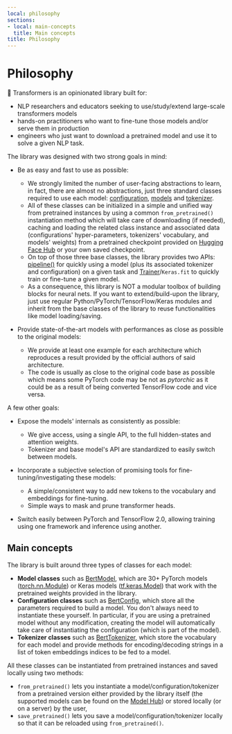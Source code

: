 ```yaml
---
local: philosophy
sections:
- local: main-concepts
  title: Main concepts
title: Philosophy
---
```

<script>
</script>
<!--Copyright 2020 The HuggingFace Team. All rights reserved.

Licensed under the Apache License, Version 2.0 (the "License"); you may not use this file except in compliance with
the License. You may obtain a copy of the License at

http://www.apache.org/licenses/LICENSE-2.0

Unless required by applicable law or agreed to in writing, software distributed under the License is distributed on
an "AS IS" BASIS, WITHOUT WARRANTIES OR CONDITIONS OF ANY KIND, either express or implied. See the License for the
specific language governing permissions and limitations under the License.
-->

<h1 id="philosophy">Philosophy</h1>

🤗 Transformers is an opinionated library built for:

- NLP researchers and educators seeking to use/study/extend large-scale transformers models
- hands-on practitioners who want to fine-tune those models and/or serve them in production
- engineers who just want to download a pretrained model and use it to solve a given NLP task.

The library was designed with two strong goals in mind:

- Be as easy and fast to use as possible:

  - We strongly limited the number of user-facing abstractions to learn, in fact, there are almost no abstractions,
    just three standard classes required to use each model: [configuration](main_classes/configuration),
    [models](main_classes/model) and [tokenizer](main_classes/tokenizer).
  - All of these classes can be initialized in a simple and unified way from pretrained instances by using a common
    `from_pretrained()` instantiation method which will take care of downloading (if needed), caching and
    loading the related class instance and associated data (configurations' hyper-parameters, tokenizers' vocabulary,
    and models' weights) from a pretrained checkpoint provided on [Hugging Face Hub](https://huggingface.co/models) or your own saved checkpoint.
  - On top of those three base classes, the library provides two APIs: [pipeline()](/docs/transformers/pr_15655/en/main_classes/pipelines#transformers.pipeline) for quickly
    using a model (plus its associated tokenizer and configuration) on a given task and
    [Trainer](/docs/transformers/pr_15655/en/main_classes/trainer#transformers.Trainer)/`Keras.fit` to quickly train or fine-tune a given model.
  - As a consequence, this library is NOT a modular toolbox of building blocks for neural nets. If you want to
    extend/build-upon the library, just use regular Python/PyTorch/TensorFlow/Keras modules and inherit from the base
    classes of the library to reuse functionalities like model loading/saving.

- Provide state-of-the-art models with performances as close as possible to the original models:

  - We provide at least one example for each architecture which reproduces a result provided by the official authors
    of said architecture.
  - The code is usually as close to the original code base as possible which means some PyTorch code may be not as
    *pytorchic* as it could be as a result of being converted TensorFlow code and vice versa.

A few other goals:

- Expose the models' internals as consistently as possible:

  - We give access, using a single API, to the full hidden-states and attention weights.
  - Tokenizer and base model's API are standardized to easily switch between models.

- Incorporate a subjective selection of promising tools for fine-tuning/investigating these models:

  - A simple/consistent way to add new tokens to the vocabulary and embeddings for fine-tuning.
  - Simple ways to mask and prune transformer heads.

- Switch easily between PyTorch and TensorFlow 2.0, allowing training using one framework and inference using another.

<h2 id="main-concepts">Main concepts</h2>

The library is built around three types of classes for each model:

- **Model classes** such as [BertModel](/docs/transformers/pr_15655/en/model_doc/bert#transformers.BertModel), which are 30+ PyTorch models ([torch.nn.Module](https://pytorch.org/docs/stable/nn.html#torch.nn.Module)) or Keras models ([tf.keras.Model](https://www.tensorflow.org/api_docs/python/tf/keras/Model)) that work with the pretrained weights provided in the
  library.
- **Configuration classes** such as [BertConfig](/docs/transformers/pr_15655/en/model_doc/bert#transformers.BertConfig), which store all the parameters required to build
  a model. You don't always need to instantiate these yourself. In particular, if you are using a pretrained model
  without any modification, creating the model will automatically take care of instantiating the configuration (which
  is part of the model).
- **Tokenizer classes** such as [BertTokenizer](/docs/transformers/pr_15655/en/model_doc/bert#transformers.BertTokenizer), which store the vocabulary for each model and
  provide methods for encoding/decoding strings in a list of token embeddings indices to be fed to a model.

All these classes can be instantiated from pretrained instances and saved locally using two methods:

- `from_pretrained()` lets you instantiate a model/configuration/tokenizer from a pretrained version either
  provided by the library itself (the supported models can be found on the [Model Hub](https://huggingface.co/models)) or
  stored locally (or on a server) by the user,
- `save_pretrained()` lets you save a model/configuration/tokenizer locally so that it can be reloaded using
  `from_pretrained()`.

